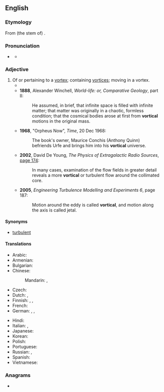 ==English==
{{was wotd|2011|July|7}}

===Etymology===
From (the stem of) {{uder|en|la|vortex}} {{suffix|en||al}}.

===Pronunciation===
* {{a|UK}} {{IPA|en|/ˈvɔːtɪk(ə)l/}}
** {{audio|en|LL-Q1860 (eng)-Vealhurl-vortical.wav|Audio (RP)}}

===Adjective===
{{en-adj}}

# Of or pertaining to a [[vortex]]; containing [[vortices]]; moving in a vortex. {{defdate|from 17th c.}}
#* {{quote-book|en|title=Philosophical Transactions|publisher=Royal Society of London|year=1686|page=1190|passage=The motions of this odd Liquor were not only various, but frequently '''Vortical'''; to be satisfyed of which I sometimes put short bits of straw, or Fragments of some such like stuff, upon the discovered part of the surface of the Liquor, by which they were carryed towards very distant, if not opposite, parts of the Vessel at the same time.}}
#* '''1888''', Alexander Winchell, ''World-life: or, Comparative Geology'', part II:
#*: He assumed, in brief, that infinite space is filled with infinite matter; that matter was originally in a chaotic, formless condition; that the cosmical bodies arose at first from '''vortical''' motions in the original mass.
#* '''1968''', "Orpheus Now", ''Time'', 20 Dec 1968:
#*: The book's owner, Maurice Conchis (Anthony Quinn) befriends Urfe and brings him into his '''vortical''' universe.
#* '''2002''', David De Young, ''The Physics of Extragalactic Radio Sources'', [http://books.google.com.au/books?id=t-Cwiz_UtwwC&pg=PA174&dq=%22more%7Cmost+vortical%22&hl=en&sa=X&ei=aA8UVK69HMyB8QWZ5IL4Bw&redir_esc=y#v=onepage&q=%22more%7Cmost%20vortical%22&f=false page 174]:
#*: In many cases, examination of the flow fields in greater detail reveals a more '''vortical''' or turbulent flow around the collimated core.
#* '''2005''', ''Engineering Turbulence Modelling and Experiments 6'', page 187:
#*: Motion around the eddy is called '''vortical''', and motion along the axis is called jetal.

====Synonyms====
* {{sense|containing vortices}} [[turbulent]] {{qualifier|of fluid flow}}

====Translations====
{{trans-top|pertaining to a vortex}}
* Arabic: {{t-needed|ar}}
* Armenian: {{t+|hy|մրրկային|sc=Armn}}
* Bulgarian: {{t|bg|вихров}}
* Chinese:
*: Mandarin: {{t|cmn|[[漩渦]][[的]]}}, {{t|cmn|[[漩涡]][[的]]|tr=xuánwō de}}
* Czech: {{t-needed|cs}}
* Dutch: {{t+|nl|wervelend}}, {{t|nl|dwarrelend als een draaikolk}}
* Finnish: {{t|fi|pyörremäinen}}, {{t|fi|pyörteinen}}, {{t|fi|pyörteikäs}}
* French: {{t+|fr|tourbillonnant}}
* German: {{t+|de|kreisend}}, {{t|de|wirbelartig}}, {{t+|de|wirbelnd}}
{{trans-mid}}
* Hindi: {{t-needed|hi}}
* Italian: {{t+|it|vorticoso}}, {{t|it|vorticale}}
* Japanese: {{t-needed|ja}}
* Korean: {{t-needed|ko}}
* Polish: {{t+|pl|wirowy|m}}
* Portuguese: {{t+|pt|vortiginoso}}
* Russian: {{t+|ru|вихревой}}, {{t+|ru|вращательный}}
* Spanish: {{t|es|vortiginoso|m}}
* Vietnamese: {{t-needed|vi}}
{{trans-bottom}}

===Anagrams===
* {{anagrams|en|a=acilortv|Victrola|victrola}}